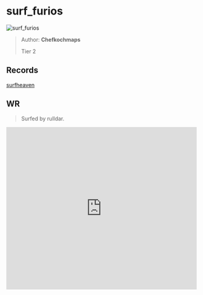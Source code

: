 
# surf_furios

![surf_furios](https://raw.githubusercontent.com/Sayt123/SurfMapPics/Maps-and-bonuses/csgo/surf_furios.jpg)

> Author: **Chefkochmaps**
>
> Tier 2

## Records

[surfheaven](https://surfheaven.eu/map/surf_furios)

## WR

> Surfed by rulldar.

<iframe
width="100%"
height="430"
src="https://www.youtube.com/embed/0R55Bv7nGtA"
frameborder="0"
allow="accelerometer; autoplay; clipboard-write; encrypted-media; gyroscope; picture-in-picture"
allowFullScreen
/>

```md

[Surf Timer] - zackdar finished in 00:38:06 (WR -00:00:21). Improving by 00:00:27
[Surf Timer] - zackdar beat the map record! Rank: 1/1809

Previous WR holder: SyFo


```
                